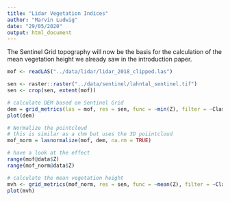 ```yaml
---
title: "Lidar Vegetation Indices"
author: "Marvin Ludwig"
date: "29/05/2020"
output: html_document
---
```


The Sentinel Grid topography will now be the basis for the calculation of the mean vegetation height we already saw in the introduction paper.


```r

mof <- readLAS("../data/lidar/lidar_2018_clipped.las")

sen <- raster::raster("../data/sentinel/lahntal_sentinel.tif")
sen <- crop(sen, extent(mof))

# calculate DEM based on Sentinel Grid
dem = grid_metrics(las = mof, res = sen, func = ~min(Z), filter = ~Classification == 2)
plot(dem)

# Normalize the pointcloud
# this is similar as a chm but uses the 3D poiintcloud
mof_norm = lasnormalize(mof, dem, na.rm = TRUE)

# have a look at the effect
range(mof@data$Z)
range(mof_norm@data$Z)

# calculate the mean vegetation height
mvh <- grid_metrics(mof_norm, res = sen, func = ~mean(Z), filter = ~Classification != 2)
plot(mvh)
```




